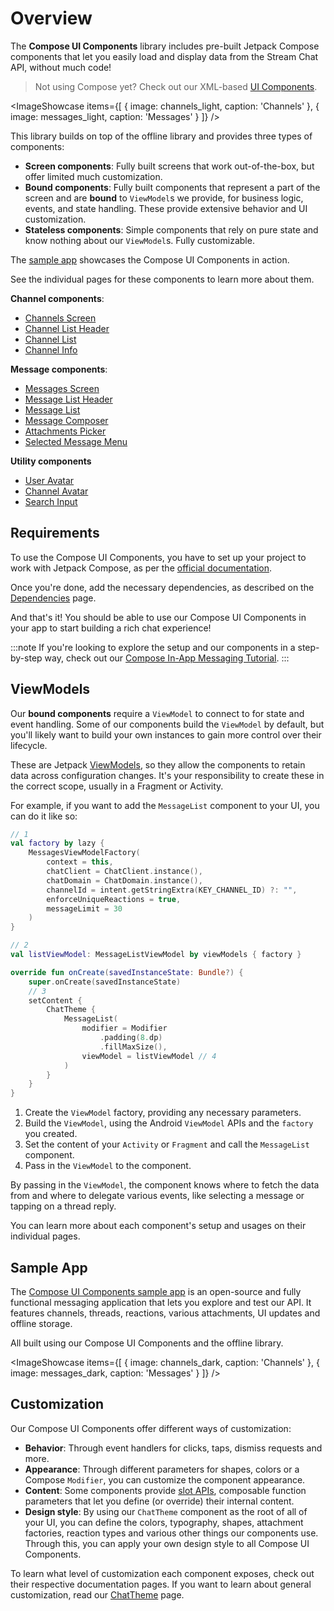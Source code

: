 

# Overview

The **Compose UI Components** library includes pre-built Jetpack Compose components that let you easily load and display data from the Stream Chat API, without much code!

> Not using Compose yet? Check out our XML-based [UI Components](../03-ui/01-overview.mdx).

<ImageShowcase items={[
  { image: channels_light, caption: 'Channels' },
  { image: messages_light, caption: 'Messages' }
]} />

This library builds on top of the offline library and provides three types of components:

* **Screen components**: Fully built screens that work out-of-the-box, but offer limited much customization.
* **Bound components**: Fully built components that represent a part of the screen and are **bound** to `ViewModel`s we provide, for business logic, events, and state handling. These provide extensive behavior and UI customization.
* **Stateless components**: Simple components that rely on pure state and know nothing about our `ViewModel`s. Fully customizable.

The [sample app](#sample-app) showcases the Compose UI Components in action.

See the individual pages for these components to learn more about them.

**Channel components**:

* [Channels Screen](03-channel-components/01-channels-screen.mdx)
* [Channel List Header](03-channel-components/02-channel-list-header.mdx)
* [Channel List](03-channel-components/03-channel-list.mdx)
* [Channel Info](03-channel-components/05-channel-info.mdx)

**Message components**:

* [Messages Screen](04-message-components/01-messages-screen.mdx)
* [Message List Header](04-message-components/02-message-list-header.mdx)
* [Message List](04-message-components/03-message-list.mdx)
* [Message Composer](04-message-components/04-message-composer.mdx)
* [Attachments Picker](04-message-components/05-attachments-picker.mdx)
* [Selected Message Menu](04-message-components/06-selected-message-menu.mdx)

**Utility components** 

* [User Avatar](06-utility-components/01-user-avatar.mdx)
* [Channel Avatar](06-utility-components/02-channel-avatar.mdx)
* [Search Input](06-utility-components/03-search-input.mdx)

## Requirements

To use the Compose UI Components, you have to set up your project to work with Jetpack Compose, as per the [official documentation](https://developer.android.com/jetpack/compose/setup).

Once you're done, add the necessary dependencies, as described on the [Dependencies](../01-basics/02-dependencies.mdx#ui-components) page.

And that's it! You should be able to use our Compose UI Components in your app to start building a rich chat experience!

:::note
If you're looking to explore the setup and our components in a step-by-step way, check out our [Compose In-App Messaging Tutorial](https://getstream.io/chat/compose/tutorial/).
:::

## ViewModels

Our **bound components** require a `ViewModel` to connect to for state and event handling. Some of our components build the `ViewModel` by default, but you'll likely want to build your own instances to gain more control over their lifecycle.

These are Jetpack [ViewModels](https://developer.android.com/topic/libraries/architecture/viewmodel), so they allow the components to retain data across configuration changes. It's your responsibility to create these in the correct scope, usually in a Fragment or Activity.

For example, if you want to add the `MessageList` component to your UI, you can do it like so:

```kotlin
// 1
val factory by lazy {
    MessagesViewModelFactory(
        context = this,
        chatClient = ChatClient.instance(),
        chatDomain = ChatDomain.instance(),
        channelId = intent.getStringExtra(KEY_CHANNEL_ID) ?: "",
        enforceUniqueReactions = true,
        messageLimit = 30
    )
}

// 2
val listViewModel: MessageListViewModel by viewModels { factory }

override fun onCreate(savedInstanceState: Bundle?) {
    super.onCreate(savedInstanceState)
    // 3
    setContent {
        ChatTheme {
            MessageList(
                modifier = Modifier
                    .padding(8.dp)
                    .fillMaxSize(),
                viewModel = listViewModel // 4
            )
        }
    }
}
```

1. Create the `ViewModel` factory, providing any necessary parameters.
2. Build the `ViewModel`, using the Android `ViewModel` APIs and the `factory` you created.
3. Set the content of your `Activity` or `Fragment` and call the `MessageList` component.
4. Pass in the `ViewModel` to the component.

By passing in the `ViewModel`, the component knows where to fetch the data from and where to delegate various events, like selecting a message or tapping on a thread reply.

You can learn more about each component's setup and usages on their individual pages.

## Sample App

The [Compose UI Components sample app](https://github.com/GetStream/stream-chat-android/tree/main/stream-chat-android-compose-sample) is an open-source and fully functional messaging application that lets you explore and test our API. It features channels, threads, reactions, various attachments, UI updates and offline storage.

All built using our Compose UI Components and the offline library.

<ImageShowcase items={[
  { image: channels_dark, caption: 'Channels' },
  { image: messages_dark, caption: 'Messages' }
]} />


## Customization

Our Compose UI Components offer different ways of customization:

* **Behavior**: Through event handlers for clicks, taps, dismiss requests and more.
* **Appearance**: Through different parameters for shapes, colors or a Compose `Modifier`, you can customize the component appearance.
* **Content**: Some components provide [slot APIs](https://developer.android.com/jetpack/compose/layouts/basics#slot-based-layouts), composable function parameters that let you define (or override) their internal content.
* **Design style**: By using our `ChatTheme` component as the root of all of your UI, you can define the colors, typography, shapes, attachment factories, reaction types and various other things our components use. Through this, you can apply your own design style to all Compose UI Components.

To learn what level of customization each component exposes, check out their respective documentation pages. If you want to learn about general customization, read our [ChatTheme](02-general-customization/01-chat-theme.mdx) page.
